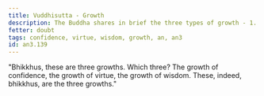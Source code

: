 ```yaml
---
title: Vuddhisutta - Growth
description: The Buddha shares in brief the three types of growth - 1. confidence, 2. virtue, and 3. wisdom.
fetter: doubt
tags: confidence, virtue, wisdom, growth, an, an3
id: an3.139
---
```


"Bhikkhus, these are three growths. Which three? The growth of confidence, the growth of virtue, the growth of wisdom. These, indeed, bhikkhus, are the three growths."